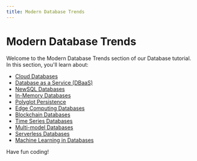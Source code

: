 ```yaml
---
title: Modern Database Trends
---
```


# Modern Database Trends

Welcome to the Modern Database Trends section of our Database tutorial. In this section, you'll learn about:

- [Cloud Databases](./0-cloud-databases.mdx)
- [Database as a Service (DBaaS)](./1-database-as-a-service-dbaas.mdx)
- [NewSQL Databases](./2-newsql-databases.mdx)
- [In-Memory Databases](./3-in-memory-databases.mdx)
- [Polyglot Persistence](./4-polyglot-persistence.mdx)
- [Edge Computing Databases](./5-edge-computing-databases.mdx)
- [Blockchain Databases](./6-blockchain-databases.mdx)
- [Time Series Databases](./7-time-series-databases.mdx)
- [Multi-model Databases](./8-multi-model-databases.mdx)
- [Serverless Databases](./9-serverless-databases.mdx)
- [Machine Learning in Databases](./10-machine-learning-in-databases.mdx)

Have fun coding!